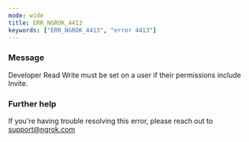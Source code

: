```yaml
---
mode: wide
title: ERR_NGROK_4413
keywords: ["ERR_NGROK_4413", "error 4413"]
---
```



### Message

Developer Read Write must be set on a user if their permissions include Invite.

<ErrorDetails />

### Further help

If you're having trouble resolving this error, please reach out to [support@ngrok.com](mailto:support@ngrok.com?subject=Help%20with%20ERR_NGROK_4413)
